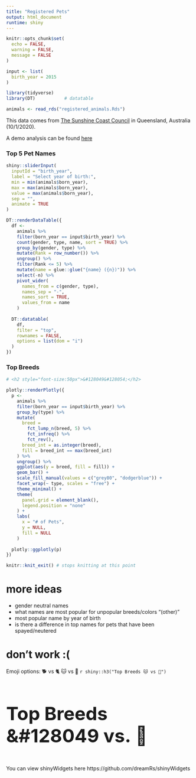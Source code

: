 ```yaml
---
title: "Registered Pets"
output: html_document
runtime: shiny
---
```


```r
knitr::opts_chunk$set(
  echo = FALSE, 
  warning = FALSE, 
  message = FALSE
)
```

```r
input <- list(
  birth_year = 2015
)
```

```r
library(tidyverse)
library(DT)           # datatable

animals <- read_rds("registered_animals.Rds")

```

This data comes from [The Sunshine Coast Council](https://data.sunshinecoast.qld.gov.au/Administration/Registered-Animals/7f87-i6kx/data # http://rstudio-pubs-static.s3.amazonaws.com/434674_24af082031324d9c8e8739d1ca7227f9.html) in Queensland, Australia (10/1/2020).

A demo analysis can be found [here](http://rstudio-pubs-static.s3.amazonaws.com/434674_24af082031324d9c8e8739d1ca7227f9.html)

### Top 5 Pet Names

```r
shiny::sliderInput(
  inputId = "birth_year",
  label = "Select year of birth:",
  min = min(animals$born_year),
  max = max(animals$born_year),
  value = max(animals$born_year),
  sep = "",
  animate = TRUE
)
```

```r
DT::renderDataTable({
  df <-
    animals %>%
    filter(born_year == input$birth_year) %>% 
    count(gender, type, name, sort = TRUE) %>% 
    group_by(gender, type) %>%
    mutate(Rank = row_number()) %>% 
    ungroup() %>% 
    filter(Rank <= 5) %>% 
    mutate(name = glue::glue("{name} ({n})")) %>% 
    select(-n) %>% 
    pivot_wider(
      names_from = c(gender, type),
      names_sep = "-", 
      names_sort = TRUE,
      values_from = name
    )
  
  DT::datatable(
    df,
    filter = "top",
    rownames = FALSE,
    options = list(dom = "i")
  )
})


```

### Top Breeds

```r
# <h2 style="font-size:50px">&#128049&#128054;</h2>

plotly::renderPlotly({
  p <-
    animals %>% 
    filter(born_year == input$birth_year) %>%
    group_by(type) %>% 
    mutate(
      breed = 
        fct_lump_n(breed, 5) %>% 
        fct_infreq() %>% 
        fct_rev(),
      breed_int = as.integer(breed),
      fill = breed_int == max(breed_int)
    ) %>% 
    ungroup() %>% 
    ggplot(aes(y = breed, fill = fill)) +
    geom_bar() +
    scale_fill_manual(values = c("grey80", "dodgerblue")) +
    facet_wrap(~ type, scales = "free") +
    theme_minimal() +
    theme(
      panel.grid = element_blank(),
      legend.position = "none"
    ) +
    labs(
      x = "# of Pets",
      y = NULL,
      fill = NULL
    )
  
  plotly::ggplotly(p)
})

knitr::knit_exit() # stops knitting at this point
```

# more ideas
* gender neutral names
* what names are most popular for unpopular breeds/colors "(other)"
* most popular name by year of birth
* is there a difference in top names for pets that have been spayed/neutered



# don't work :(
Emoji options:
🐕 vs 🐈 
🐱 vs 🐶
`r shiny::h3("Top Breeds 🐱 vs 🐶")`
<h3 style="font-size:50px"> Top Breeds &#128049 vs. &#128054; </h2>


You can view shinyWidgets here
https://github.com/dreamRs/shinyWidgets
